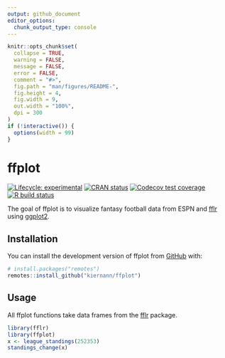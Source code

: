 ```yaml
---
output: github_document
editor_options: 
  chunk_output_type: console
---
```


<!-- README.md is generated from README.Rmd. Please edit that file -->

```r
knitr::opts_chunk$set(
  collapse = TRUE,
  warning = FALSE,
  message = FALSE,
  error = FALSE,
  comment = "#>",
  fig.path = "man/figures/README-",
  fig.height = 4,
  fig.width = 9,
  out.width = "100%",
  dpi = 300
)
if (!interactive()) {
  options(width = 99)
}
```

# ffplot

<!-- badges: start -->
[![Lifecycle: experimental][life_badge]][life_link]
[![CRAN status][cran_badge]][cran_link]
[![Codecov test coverage][cov_badge]][cov_link]
[![R build status][ga_badge]][ga_link]
<!-- badges: end -->

The goal of ffplot is to visualize fantasy football data from ESPN and [fflr]
using [ggplot2].

## Installation

You can install the development version of ffplot from [GitHub][ffplot] with:

```r
# install.packages("remotes")
remotes::install_github("kiernann/ffplot")
```

## Usage

All ffplot functions take data frames from the [fflr] package.

```r
library(fflr)
library(ffplot)
x <- league_standings(252353)
standings_change(x)
```

<!-- refs: start -->
[life_badge]: https://img.shields.io/badge/lifecycle-experimental-orange.svg
[life_link]: https://www.tidyverse.org/lifecycle/#experimental
[cran_badge]: https://www.r-pkg.org/badges/version/ffplot
[cran_link]: https://CRAN.R-project.org/package=ffplot
[ga_badge]: https://github.com/kiernann/ffplot/workflows/R-CMD-check/badge.svg
[ga_link]: https://github.com/kiernann/ffplot/actions
[cov_badge]: https://codecov.io/gh/kiernann/ffplot/branch/master/graph/badge.svg
[cov_link]: https://codecov.io/gh/kiernann/ffplot?branch=master
[dl_badge]: https://cranlogs.r-pkg.org/badges/grand-total/ffplot
[api]: https://fantasy.espn.com/apis/v3/games/ffplot/
[fflr]: https://github.com/kiernann/fflr
[ggplot2]: github.com/tidyverse/ggplot2
[ffplot]: https://github.com/kiernann/ffplot
[coc]: https://contributor-covenant.org/version/1/0/0/CODE_OF_CONDUCT.html
<!-- refs: end -->
